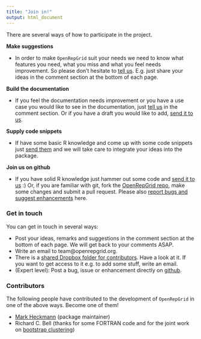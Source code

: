 ```yaml
---
title: "Join in!"
output: html_document
---
```


There are several ways of how to participate in the project.

**<i class="icon-comment"></i> Make suggestions**

* In order to make `OpenRepGrid` suit your needs we need to know what features you need, what you miss and what you feel needs improvement. So please don't hesitate to [tell us](#get-in-touch). E.g. just share your ideas in the comment section at the bottom of each page. 

       
**<i class="icon-pencil"></i> Build the documentation** 

* If you feel the documentation needs improvement or you have a use case you would like to see in the documentation, just [tell us](#get-in-touch) in the comment section. Or if you have a draft you would like to add, [send it to us](#get-in-touch).

**<i class="icon-align-justify"></i> Supply code snippets** 

* If have some basic R knowledge and come up with some code snippets just [send them](#get-in-touch) and we will take care to integrate your ideas into the package.

**<i class="icon-user"></i> Join us on github** 

* If you have solid R knowledge just hammer out some code and [send it to us](#get-in-touch) :) Or, if you are familiar with git, fork the [OpenRepGrid repo](https://github.com/markheckmann/OpenRepGrid), make some changes and submit a pull request. Please also [report bugs and suggest enhancements](https://github.com/markheckmann/OpenRepGrid/issues) here.

<!--
**<i class="icon-gift"></i> Give financial support**

* If you like to help us paying the server hosting costs, just make a small donation. <form action="https://www.paypal.com/cgi-bin/webscr" method="post" target="_top">
<input type="hidden" name="cmd" value="_s-xclick">
<input type="hidden" name="hosted_button_id" value="ZMJ3KA9XW9FCN">
<input type="image" src="https://www.paypalobjects.com/en_US/i/btn/btn_donate_SM.gif" border="0" name="submit" alt="PayPal - The safer, easier way to pay online!">
<img alt="" border="0" src="https://www.paypalobjects.com/de_DE/i/scr/pixel.gif" width="1" height="1">
</form>

-->


### Get in touch

You can get in touch in several ways:

* Post your ideas, remarks and suggestions in the comment section at the bottom of each page. We will get back to your comments ASAP.
* Write an email to team@openrepgrid.org.
* There is a [shared Dropbox folder for contributors](https://www.dropbox.com/sh/453dhcf2b0i2tq6/AAC09Qkg5jMGl2ZAh2EYi7-Da?dl=0). Have a look at it. If you want to get access to it e.g. to add some stuff, write an email.
* (Expert level): Post a bug, issue or enhancement directly on [github](https://github.com/markheckmann/OpenRepGrid/issues).


### Contributors

The following people have contributed to the development of `OpenRepGrid` in one of the above ways. Become one of them!

* [Mark Heckmann](http://www.markheckmann.de) (package maintainer)
* Richard C. Bell (thanks for some FORTRAN code and for the joint work on [bootstrap clustering](slideshare.net/markheckmann/a-new-development-in-the-hierarchical-clustering-of-repertory-grid-data-24444362)) 




